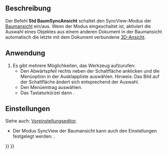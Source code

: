 <languages/>

{{Docnav/de
|[[Std_LinkSelectAllLinks/de|LinkSelectAllLinks]]
|[[Std_TreeSyncSelection/de|BaumSyncAuswahl]]
|[[Std_View_Menu/de|Std Menü Ansicht]]
|IconL=Std_LinkSelectAllLinks.svg
|IconR=Std_TreeSyncSelection.svg
|IconC=Freecad.svg
}}

{{GuiCommand/de
|Name=Std TreeSyncView
|Name/de=Std BaumSyncAnsicht
|MenuLocation=Ansicht → BaumAnsicht-Aktionen → Sync-Ansicht
|Workbenches=All
|Shortcut={{KEY|T}} {{KEY|1}}
|Version=0.19
}}

<span id="Description"></span>
==Beschreibung==

Der Befehl '''Std BaumSyncAnsicht''' schaltet den SyncView-Modus der [[Tree_View/de|Baumansicht]] ein/aus. Wenn der Modus eingeschaltet ist, aktiviert die Auswahl eines Objektes aus einem anderen Dokument in der Baumansicht automatisch die letzte mit dem Dokument verbundene [[3D_View/de|3D-Ansicht]].

<span id="Usage"></span>
==Anwendung==

# Es gibt mehrere Möglichkeiten, das Werkzeug aufzurufen:
#* Den Abwärtspfeil rechts neben der Schaltfläche {{Button|[[Image:Std_TreeSyncView.svg|16px]]}} anklicken und die Menüoption {{MenuCommand|Ansicht synchronisieren}} in der Ausklappliste auswählen. Hinweis: Das Bild auf der Schaltfläche ändert sich entsprechend der Auswahl.
#* Den Menüeintrag {{MenuCommand|Ansicht → Baumansicht-Aktionen → Ansicht synchronisieren}} auswählen.
#* Das Tastaturkürzel {{KEY|T}} dann {{KEY|1}}.

<span id="Preferences"></span>
==Einstellungen==

Siehe auch: [[Preferences_Editor/de|Voreinstellungseditor]].

* Der Modus SyncView der Baumansicht kann auch den Einstellungen festgelegt werden: {{MenuCommand|Bearbeiten→ Einstellungen... → Allgemein → Auswahl → Automatischer Wechsel zur 3D-Ansicht mit dem ausgwählten Element}}.


{{Docnav/de
|[[Std_LinkSelectAllLinks/de|LinkSelectAllLinks]]
|[[Std_TreeSyncSelection/de|BaumSyncAuswahl]]
|[[Std_View_Menu/de|Std Menü Ansicht]]
|IconL=Std_LinkSelectAllLinks.svg
|IconR=Std_TreeSyncSelection.svg
|IconC=Freecad.svg
}}

{{Std_Base_navi{{#translation:}}}}
{{Userdocnavi{{#translation:}}}}